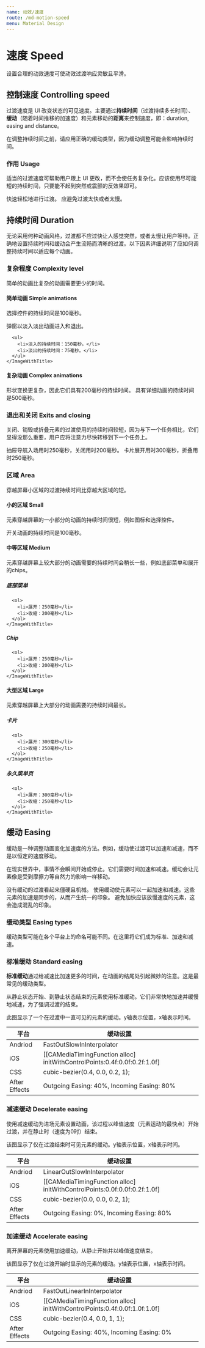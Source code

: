 ```yaml
---
name: 动效/速度
route: /md-motion-speed
menu: Material Design
---
```



# 速度 Speed

设置合理的动效速度可使动效过渡响应灵敏且平滑。

## 控制速度 Controlling speed

过渡速度是 UI 改变状态的可见速度。主要通过**持续时间**（过渡持续多长时间）、**缓动**（随着时间推移的加速度）和元素移动的**距离**来控制速度，即：duration, easing and distance。

在调整持续时间之前，请应用正确的缓动类型，因为缓动调整可能会影响持续时间。

### 作用 Usage

适当的过渡速度可帮助用户跟上 UI 更改，而不会使任务复杂化。应该使用尽可能短的持续时间，只要能不起到突然或震颤的反效果即可。


<Row gutter={48}>
  <Col xs={24} sm={12}>
    <ImageWithTitle video={speedDo} status="ok">
      快速轻松地进行过渡。
    </ImageWithTitle>
  </Col>
  <Col xs={24} sm={12}>
    <ImageWithTitle video={speedDont} status="no">
      应避免过渡太快或者太慢。
    </ImageWithTitle>
  </Col>
</Row>

## 持续时间 Duration

无论采用何种动画风格，过渡都不应过快让人感觉突然，或者太慢让用户等待。正确地设置持续时间和缓动会产生流畅而清晰的过渡。以下因素详细说明了应如何调整持续时间以适应每个动画。

### 复杂程度 Complexity level

简单的动画比复杂的动画需要更少的时间。

#### 简单动画 Simple animations


<Row gutter={48}>
  <Col xs={24} sm={12}>
    <ImageWithTitle video={iconssimple}>
      选择控件的持续时间是100毫秒。
    </ImageWithTitle>
  </Col>
  <Col xs={24} sm={12}>
    <ImageWithTitle video={dialogsenterexit}>
      <p>弹窗以淡入淡出动画进入和退出。</p>

      <ul>
        <li>淡入的持续时间：150毫秒。</li>
        <li>淡出的持续时间：75毫秒。</li>
      </ul>
    </ImageWithTitle>
  </Col>
</Row>

#### 复杂动画 Complex animations


<Row gutter={48}>
  <Col xs={24} sm={12}>
    <ImageWithTitle video={iconsmedium}>
      形状变换更复杂，因此它们具有200毫秒的持续时间。
    </ImageWithTitle>
  </Col>
  <Col xs={24} sm={12}>
    <ImageWithTitle video={iconscomplex}>
      具有详细动画的持续时间是500毫秒。
    </ImageWithTitle>
  </Col>
</Row>

### 退出和关闭 Exits and closing

关闭、销毁或折叠元素的过渡使用的持续时间较短，因为与下一个任务相比，它们显得没那么重要，用户应将注意力尽快转移到下一个任务上。


<Row gutter={48}>
  <Col xs={24} sm={12}>
    <ImageWithTitle video={baselineEnterexit}>
      抽屉导航入场用时250毫秒，关闭用时200毫秒。
    </ImageWithTitle>
  </Col>
  <Col xs={24} sm={12}>
    <ImageWithTitle video={expandcollapse}>
      卡片展开用时300毫秒，折叠用时250毫秒。
    </ImageWithTitle>
  </Col>
</Row>

### 区域 Area

穿越屏幕小区域的过渡持续时间比穿越大区域的短。

#### 小的区域 Small

元素穿越屏幕的一小部分的动画的持续时间很短，例如图标和选择控件。


<ImageWithTitle video={smallswitch}>
  开关动画的持续时间是100毫秒。
</ImageWithTitle>

#### 中等区域 Medium

元素穿越屏幕上较大部分的动画需要的持续时间会稍长一些，例如底部菜单和展开的chips。


<Row gutter={48}>
  <Col xs={24} sm={12}>
    <ImageWithTitle video={bottomsheetPartial}>
      <h5>底部菜单</h5>

      <ol>
        <li>展开：250毫秒</li>
        <li>收缩：200毫秒</li>
      </ol>
    </ImageWithTitle>
  </Col>
  <Col xs={24} sm={12}>
    <ImageWithTitle video={chipsPartial}>
      <h5>Chip</h5>
      
      <ol>
        <li>展开：250毫秒</li>
        <li>收缩：200毫秒</li>
      </ol>
    </ImageWithTitle>
  </Col>
</Row>

#### 大型区域 Large

元素穿越屏幕上大部分的动画需要的持续时间最长。


<Row gutter={48}>
  <Col xs={24} sm={12}>
    <ImageWithTitle video={cardFull}>
      <h5>卡片</h5>

      <ol>
        <li>展开：300毫秒</li>
        <li>收缩：250毫秒</li>
      </ol>
    </ImageWithTitle>
  </Col>

  <Col xs={24} sm={12}>
    <ImageWithTitle video={dpsFull}>
      <h5>永久菜单页</h5>

      <ol>
        <li>展开：300毫秒</li>
        <li>收缩：250毫秒</li>
      </ol>
    </ImageWithTitle>
  </Col>
</Row>

## 缓动 Easing

缓动是一种调整动画变化加速度的方法。例如，缓动使过渡可以加速和减速，而不是以恒定的速度移动。

在现实世界中，事情不会瞬间开始或停止。它们需要时间加速和减速。缓动会让元素像是受到摩擦力等自然力的影响一样移动。


<ImageWithTitle video={curvenocurve}>
  没有缓动的过渡看起来僵硬且机械。
</ImageWithTitle>

<Row gutter={48}>
  <Col xs={24} sm={12}>
    <ImageWithTitle video={easingdo} status="ok">
      使用缓动使元素可以一起加速和减速。这些元素的加速是同步的，从而产生统一的印象。
    </ImageWithTitle>
  </Col>
  <Col xs={24} sm={12}>
    <ImageWithTitle video={easingdont} status="ok">
      避免加快应该放慢速度的元素，这会造成混乱的印象。
    </ImageWithTitle>
  </Col>
</Row>

### 缓动类型 Easing types

缓动类型可能在各个平台上的命名可能不同。在这里将它们成为标准、加速和减速。

### 标准缓动 Standard easing

**标准缓动**通过给减速比加速更多的时间，在动画的结尾处引起微妙的注意。这是最常见的缓动类型。

从静止状态开始、到静止状态结束的元素使用标准缓动。它们非常快地加速并缓慢地减速，为了强调过渡的结束。


<ImageWithTitle video={standardcurve}>
  此图显示了一个在过渡中一直可见的元素的缓动。y轴表示位置，x轴表示时间。
</ImageWithTitle>

| 平台 | 缓动设置 |
| ---- | ------- |
| Andriod | FastOutSlowInInterpolator |
| iOS | [[CAMediaTimingFunction alloc] initWithControlPoints:0.4f:0.0f:0.2f:1.0f] |
| CSS | cubic-bezier(0.4, 0.0, 0.2, 1); |
| After Effects | Outgoing Easing: 40%, Incoming Easing: 80% |

### 减速缓动 Decelerate easing

使用减速缓动为进场元素设置动画，该过程以峰值速度（元素运动的最快点）开始过渡，并在静止时（速度为0时）结束。


<ImageWithTitle video={deceleratecurve}>
  该图显示了仅在过渡结束时可见元素的缓动。y轴表示位置，x轴表示时间。
</ImageWithTitle>

| 平台 | 缓动设置 |
| ---- | ------- |
| Andriod | LinearOutSlowInInterpolator |
| iOS | [[CAMediaTimingFunction alloc] initWithControlPoints:0.0f:0.0f:0.2f:1.0f] |
| CSS | cubic-bezier(0.0, 0.0, 0.2, 1); |
| After Effects | Outgoing Easing: 0%, Incoming Easing: 80% |

### 加速缓动 Accelerate easing

离开屏幕的元素使用加速缓动，从静止开始并以峰值速度结束。


<ImageWithTitle video={acceleratecurve}>
  该图显示了仅在过渡开始时显示的元素的缓动。y轴表示位置，x轴表示时间。
</ImageWithTitle>

| 平台 | 缓动设置 |
| ---- | ------- |
| Andriod | FastOutLinearInInterpolator |
| iOS | [[CAMediaTimingFunction alloc] initWithControlPoints:0.4f:0.0f:1.0f:1.0f] |
| CSS | cubic-bezier(0.4, 0.0, 1, 1); |
| After Effects | Outgoing Easing: 40%, Incoming Easing: 0% |
